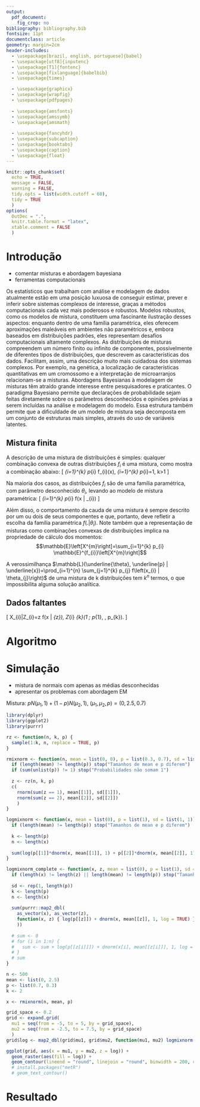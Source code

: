 ```yaml
---
output: 
  pdf_document:
    fig_crop: no
bibliography: bibliography.bib
fontsize: 11pt
documentclass: article
geometry: margin=2cm
header-includes:
  - \usepackage[brazil, english, portuguese]{babel}
  - \usepackage[utf8]{inputenc}
  - \usepackage[T1]{fontenc}
  - \usepackage[fixlanguage]{babelbib}
  - \usepackage{times}

  - \usepackage{graphicx}
  - \usepackage{wrapfig}
  - \usepackage{pdfpages}
  
  - \usepackage{amsfonts}
  - \usepackage{amssymb}
  - \usepackage{amsmath}
  
  - \usepackage{fancyhdr}
  - \usepackage{subcaption}
  - \usepackage{booktabs}
  - \usepackage{caption}
  - \usepackage{float}
---
```


```r
knitr::opts_chunk$set(
  echo = TRUE, 
  message = FALSE,
  warning = FALSE,
  tidy.opts = list(width.cutoff = 60),
  tidy = TRUE
  )
options(
  OutDec = ".", 
  knitr.table.format = "latex", 
  xtable.comment = FALSE
  )
```



\begin{titlepage} 

\begin{center} 
{\large Universidade Estadual de Campinas}\\[0.2cm] 
{\large Instituto de Matemática, Estatística e Computação Científica}\\[0.2cm] 
{\large Departamento de Estatística - ME524}\\[4cm]

{\bf \huge Algoritmo EM para mistruras}\\[6cm]

{\large Grupo}\\[0.2cm]
{\large Victor Dalla 206493, Mariana Ferreira 183670}\\[0.2cm]
{\large Prof. Dra. Mariana Motta}\\[6cm]

{\large Campinas}\\[0.2cm]
{\large 2019}
\end{center}

\end{titlepage}


\begin{abstract}
Texto resumo.
\end{abstract}


# Introdução

- comentar misturas e abordagem bayesiana
- ferramentas computacionais

Os estatísticos que trabalham com análise e modelagem de dados atualmente estão em uma posição luxuosa de conseguir estimar, prever e inferir sobre sistemas complexos de interesse, graças a métodos computacionais cada vez mais poderosos e robustos. Modelos robustos, como os modelos de mistura, constituem uma fascinante ilustração desses aspectos: enquanto dentro de uma família paramétrica, eles oferecem aproximações maleáveis em ambientes não paramétricos e, embora baseados em distribuições padrões, eles representam desafios computacionais altamente complexos.\newline
As distribuições de misturas compreendem um número finito ou infinito de componentes, possivelmente de diferentes tipos de distribuições, que descrevem as características dos dados. Facilitam, assim, uma descrição muito mais cuidadosa dos sistemas complexos. Por exemplo, na genética, a localização de características quantitativas em um cromossomo e a interpretação de microarranjos relacionam-se a misturas.\newline
Abordagens Bayesianas à modelagem de misturas têm atraído grande interesse entre pesquisadores e praticantes. O paradigma Bayesiano permite que declarações de probabilidade sejam feitas diretamente sobre os parâmetros desconhecidos e opiniões prévias a serem incluídas na análise e modelagem do modelo. Essa estrutura também permite que a dificuldade de um modelo de mistura seja decomposta em um conjunto de estruturas mais simples, através do uso de variáveis latentes. 

## Mistura finita

A descrição de uma mistura de distribuições é simples: qualquer combinação convexa de outras distribuições $f_i$ é uma mistura, como mostra a combinação abaixo:
\[
\quad \sum_{i=1}^{k} p_{i} f_{i}(x), \quad \sum_{i=1}^{k} p_{i}=1, \quad k>1
\]

Na maioria dos casos, as distribuições $f_i$ são de uma família paramétrica, com parâmetro desconhecido $\theta_i$, levando ao modelo de mistura paramétrica:
\[
\sum_{i=1}^{k} p_{i} f\left(x | \theta_{i}\right)
\]

Além disso, o comportamento da cauda de uma mistura é sempre descrito por um ou dois de seus componentes e que, portanto, deve refletir a escolha da família paramétrica $f\left(.| \theta_{i}\right)$. Note também que a representação de misturas como combinações convexas de distribuições implica na propriedade de cálculo dos momentos: 
$$\mathbb{E}\left[X^{m}\right]=\sum_{i=1}^{k} p_{i} \mathbb{E}^{f_{i}}\left[X^{m}\right]$$

A verossimilhança $\mathbb{L}(\underline{\theta}, \underline{p} | \underline{x})=\prod_{i=1}^{n} \sum_{j=1}^{k} p_{j} f\left(x_{i} | \theta_{j}\right)$ de uma mistura de k distribuições tem $k^n$ termos, o que impossibilita alguma solução analítica.


## Dados faltantes

\[
X_{i}\left|Z_{i}=z \sim f\left(x | \theta_{z}\right), \qquad Z_{i} \sim \mathcal{M}_{k}\left(1 ; p_{1}, \ldots, p_{k}\right)\right.
\]

# Algoritmo



# Simulação

- mistura de normais com apenas as médias desconhecidas
- apresentar os problemas com abordagem EM

Mistura: $p N\left(\mu_{1}, 1\right)+(1-p) N\left(\mu_{2}, 1\right)$, $\left(\mu_{1}, \mu_{2}, p\right)=(0,2.5,0.7)$

```r
library(dplyr)
library(ggplot2)
library(purrr)
```

```r
rz <- function(n, k, p) {
  sample(1:k, n, replace = TRUE, p)
}

rmixnorm <- function(n, mean = list(0, 0), p = list(0.3, 0.7), sd = list(1, 1)) {
  if (length(mean) != length(p)) stop("Tamanhos de mean e p diferem")
  if (sum(unlist(p)) != 1) stop("Probabilidades não somam 1")
  
  z <- rz(n, k, p)
  c(
    rnorm(sum(z == 1), mean[[1]], sd[[1]]), 
    rnorm(sum(z == 2), mean[[2]], sd[[2]])
    )
}

logmixnorm <- function(x, mean = list(0), p = list(1), sd = list(1, 1)) {
  if (length(mean) != length(p)) stop("Tamanhos de mean e p diferem")
  
  k <- length(p)
  n <- length(x)
  
  sum(log(p[[1]]*dnorm(x, mean[[1]], 1) + p[[2]]*dnorm(x, mean[[2]], 1)))
}

logmixnorm_complete <- function(x, z, mean = list(0), p = list(1), sd = NULL) {
  if (length(x) != length(z) || length(mean) != length(p)) stop("Tamanhos diferem")
  
  sd <- rep(1, length(p))
  k <- length(p)
  n <- length(x)
  
  sum(purrr::map2_dbl(
    as_vector(x), as_vector(z),
    function(x, z) { log(p[[z]]) + dnorm(x, mean[[z]], 1, log = TRUE) }
    ))
  
  # sum <- 0
  # for (i in 1:n) {
  #   sum <- sum + log(p[[z[i]]]) + dnorm(x[i], mean[[z[i]]], 1, log = TRUE)
  # }
  # sum
}
```

```r
n <- 500
mean <- list(0, 2.5)
p <- list(0.7, 0.3)
k <- 2

x <- rmixnorm(n, mean, p)
```

```r
grid_space <- 0.2
grid <- expand.grid(
  mu1 = seq(from = -5, to = 5, by = grid_space), 
  mu2 = seq(from = -2.5, to = 7.5, by = grid_space)
  )
grid$log <- map2_dbl(grid$mu1, grid$mu2, function(mu1, mu2) logmixnorm(x, c(mu1, mu2), p))
```

```r
ggplot(grid, aes(x = mu1, y = mu2, z = log)) + 
  geom_raster(aes(fill = log)) + 
  geom_contour(lineend = "round", linejoin = "round", binwidth = 200, col = "white")
  # install.packages("metR")
  # geom_text_contour()
```




# Resultado



\bibliographystyle{plain}
\bibliography{bibliography}

